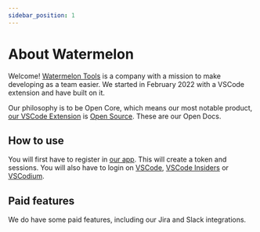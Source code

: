 ```yaml
---
sidebar_position: 1
---
```


# About Watermelon

Welcome!
[Watermelon Tools](https://watermelontools.com) is a company with a mission to make developing as a team easier. We started in February 2022 with a VSCode extension and have built on it.

Our philosophy is to be Open Core, which means our most notable product, [our VSCode Extension](https://marketplace.visualstudio.com/items?itemName=WatermelonTools.watermelon-tools) is [Open Source](https://github.com/watermelontools/wm-extension). 
These are our Open Docs.

## How to use

You will first have to register in [our app](https://app.watermelontools.com). This will create a token and sessions. You will also have to login on [VSCode](https://app.watermelontools.com/vscode), [VSCode Insiders](https://app.watermelontools.com/vscode-insiders) or [VSCodium](https://app.watermelontools.com/vscodium).

## Paid features

We do have some paid features, including our Jira and Slack integrations.
